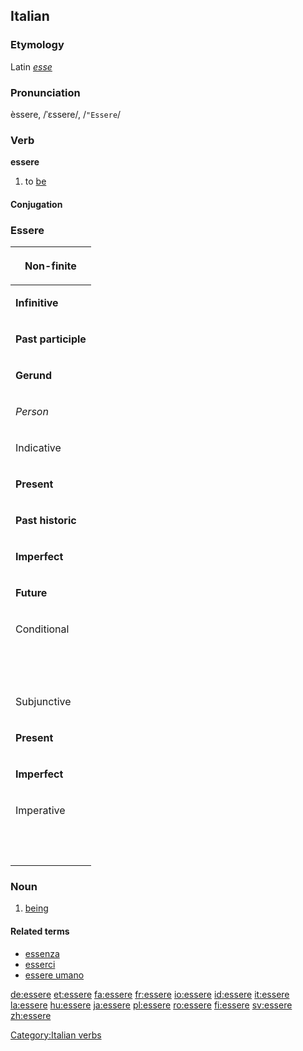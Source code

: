 {{rfc|Conjugation table}}

==Italian==

===Etymology===
Latin ''[[esse]]''

===Pronunciation===
èssere, /ˈɛssere/, /<tt>"Essere</tt>/

===Verb===
'''essere'''

# to [[be]]

====Conjugation====
=== Essere===
{| border="1" cellpadding="4" cellspacing="0" style="background-color: darkgray;" style="font-size: 90%"
!bgcolor="gray" colspan="7"|Non-finite
|-
|'''Infinitive''' ||colspan="6"| essere
|-
|'''Past participle''' ||colspan="6"|stato (''from'' stare)
|-
|'''Gerund''' ||colspan="6"| essendo
|-
!''Person''||''io''||''tu''||''lui''||''noi''||''voi''||''loro''
|-
!bgcolor="gray" colspan="7"|Indicative
|-
|'''Present'''||sono||sei||è||siamo||siete||sono
|-
|'''Past historic'''||fui||fosti||fu||fummo||foste||furono
|-
|'''Imperfect'''||ero||eri||era||eravamo||eravate||erano
|-
|'''Future'''||sarò||sarai||sarà||saremo||sarete||saranno
|-
!bgcolor="gray" colspan="7"|Conditional
|-
|&nbsp;||sarei||saresti||sarebbe||saremmo||sareste||sarebbero
|-
!bgcolor="gray" colspan="7"|Subjunctive
|-
|'''Present'''||sia||sia||sia ||siamo||siate||siano
|-
|'''Imperfect'''||fossi||fosse||fosse||fossimo||foste||fossero
|-
!bgcolor="gray" colspan="7"|Imperative
|-
|&nbsp;||&nbsp;||sii||&nbsp;||&nbsp;||siate||&nbsp;
|}

===Noun===
{{it-noun|esser|m|e|i}}

# [[being]]

====Related terms====
*[[essenza]]
*[[esserci]]
*[[essere umano]]

[[Category:Italian verbs]]

[[de:essere]]
[[et:essere]]
[[fa:essere]]
[[fr:essere]]
[[io:essere]]
[[id:essere]]
[[it:essere]]
[[la:essere]]
[[hu:essere]]
[[ja:essere]]
[[pl:essere]]
[[ro:essere]]
[[fi:essere]]
[[sv:essere]]
[[zh:essere]]